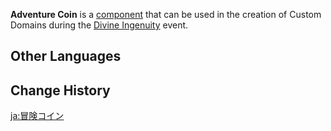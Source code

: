 {{Component Infobox
|id          = 1002
|image       = Item Adventure Coin.png
|load        = 6
|description = Touch to interact. If you select "Obtain Adventure Coin(s)" under the ruleset for this Domain, you must place at least an Adventure Coin.
|placement   = Free
|category    = Basic Items
|size        = 2 · 2 · 2
}}
'''Adventure Coin''' is a [[component]] that can be used in the creation of Custom Domains during the [[Divine Ingenuity]] event.

==Other Languages==
{{Other Languages
|default_hidden = 1
|en      = Adventure Coin
|zhs     = 冒险币
|zhs_rm  = Màoxiǎn Bì
|zht     = 冒險幣
|zht_rm  = Màoxiǎn Bì
|ja      = 冒険コイン
|ja_rm   = Bouken Koin
|ko      = 모험 코인
|ko_rm   = Moheom Ko'in
|es      = Moneda de aventura
|fr      = Jeton d'aventure
|ru      = Монеты приключений
|th      = Adventure Coin
|vi      = Đồng Mạo Hiểm
|de      = Abenteuertaler
|id      = Adventure Coin
|pt      = Moeda de Aventura
|tr      = Macera Parası
|it      = Moneta dell'Avventura
}}

==Change History==
{{Change History|2.5}}

[[ja:冒険コイン]]